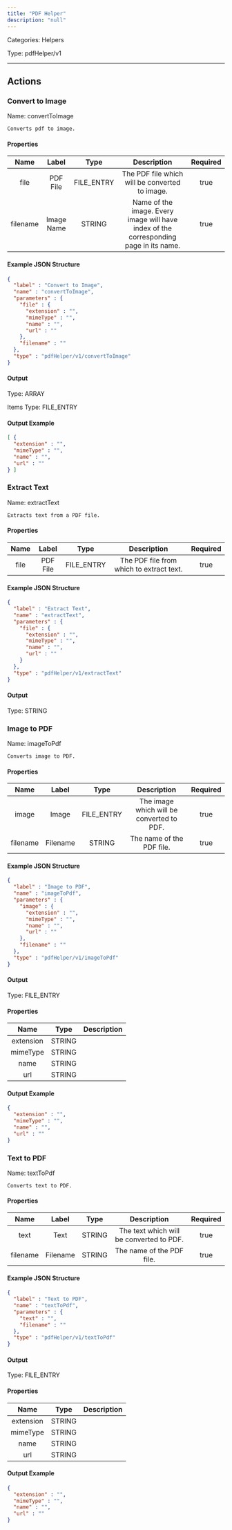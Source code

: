 ```yaml
---
title: "PDF Helper"
description: "null"
---
```



Categories: Helpers


Type: pdfHelper/v1

<hr />



## Actions


### Convert to Image
Name: convertToImage

`Converts pdf to image.`

#### Properties

|      Name       |      Label     |     Type     |     Description     | Required |
|:---------------:|:--------------:|:------------:|:-------------------:|:--------:|
| file | PDF File | FILE_ENTRY | The PDF file which will be converted to image. | true |
| filename | Image Name | STRING | Name of the image. Every image will have index of the corresponding page in its name. | true |

#### Example JSON Structure
```json
{
  "label" : "Convert to Image",
  "name" : "convertToImage",
  "parameters" : {
    "file" : {
      "extension" : "",
      "mimeType" : "",
      "name" : "",
      "url" : ""
    },
    "filename" : ""
  },
  "type" : "pdfHelper/v1/convertToImage"
}
```

#### Output



Type: ARRAY


Items Type: FILE_ENTRY






#### Output Example
```json
[ {
  "extension" : "",
  "mimeType" : "",
  "name" : "",
  "url" : ""
} ]
```


### Extract Text
Name: extractText

`Extracts text from a PDF file.`

#### Properties

|      Name       |      Label     |     Type     |     Description     | Required |
|:---------------:|:--------------:|:------------:|:-------------------:|:--------:|
| file | PDF File | FILE_ENTRY | The PDF file from which to extract text. | true |

#### Example JSON Structure
```json
{
  "label" : "Extract Text",
  "name" : "extractText",
  "parameters" : {
    "file" : {
      "extension" : "",
      "mimeType" : "",
      "name" : "",
      "url" : ""
    }
  },
  "type" : "pdfHelper/v1/extractText"
}
```

#### Output



Type: STRING








### Image to PDF
Name: imageToPdf

`Converts image to PDF.`

#### Properties

|      Name       |      Label     |     Type     |     Description     | Required |
|:---------------:|:--------------:|:------------:|:-------------------:|:--------:|
| image | Image | FILE_ENTRY | The image which will be converted to PDF. | true |
| filename | Filename | STRING | The name of the PDF file. | true |

#### Example JSON Structure
```json
{
  "label" : "Image to PDF",
  "name" : "imageToPdf",
  "parameters" : {
    "image" : {
      "extension" : "",
      "mimeType" : "",
      "name" : "",
      "url" : ""
    },
    "filename" : ""
  },
  "type" : "pdfHelper/v1/imageToPdf"
}
```

#### Output



Type: FILE_ENTRY


#### Properties

|     Name     |     Type     |     Description     |
|:------------:|:------------:|:-------------------:|
| extension | STRING |  |
| mimeType | STRING |  |
| name | STRING |  |
| url | STRING |  |




#### Output Example
```json
{
  "extension" : "",
  "mimeType" : "",
  "name" : "",
  "url" : ""
}
```


### Text to PDF
Name: textToPdf

`Converts text to PDF.`

#### Properties

|      Name       |      Label     |     Type     |     Description     | Required |
|:---------------:|:--------------:|:------------:|:-------------------:|:--------:|
| text | Text | STRING | The text which will be converted to PDF. | true |
| filename | Filename | STRING | The name of the PDF file. | true |

#### Example JSON Structure
```json
{
  "label" : "Text to PDF",
  "name" : "textToPdf",
  "parameters" : {
    "text" : "",
    "filename" : ""
  },
  "type" : "pdfHelper/v1/textToPdf"
}
```

#### Output



Type: FILE_ENTRY


#### Properties

|     Name     |     Type     |     Description     |
|:------------:|:------------:|:-------------------:|
| extension | STRING |  |
| mimeType | STRING |  |
| name | STRING |  |
| url | STRING |  |




#### Output Example
```json
{
  "extension" : "",
  "mimeType" : "",
  "name" : "",
  "url" : ""
}
```




